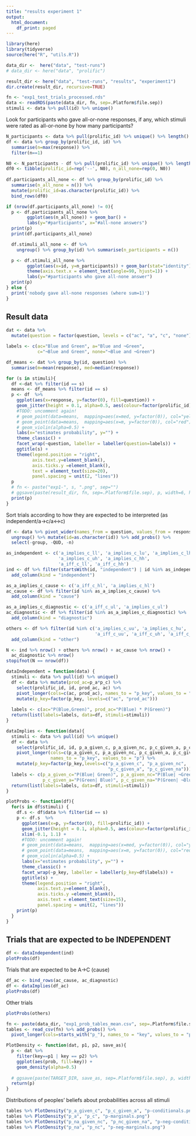 ```yaml
---
title: "results experiment 1"
output:
  html_document:
    df_print: paged
---
```


```r
library(here)
library(tidyverse)
source(here("R", "utils.R"))

data_dir <-  here("data", "test-runs")
# data_dir <- here("data", "prolific")

result_dir <- here("data", "test-runs", "results", "experiment1")
dir.create(result_dir, recursive=TRUE)

fn <- "exp1_test_trials_processed.rds"
data <- readRDS(paste(data_dir, fn, sep=.Platform$file.sep))
stimuli <- data %>% pull(id) %>% unique()
```

Look for participants who gave all-or-none responses, if any, 
which stimuli were rated as all-or-none by how many participants?

```r
N_participants <- data %>% pull(prolific_id) %>% unique() %>% length()
df <- data %>% group_by(prolific_id, id) %>% 
  summarise(n=max(response)) %>% 
  filter(n==1)

N0 <- N_participants - df %>% pull(prolific_id) %>% unique() %>% length()
df0 <- tibble(prolific_id=rep('--', N0), n_all_none=rep(0, N0))
  
df.participants_all_none <- df %>% group_by(prolific_id) %>%
  summarise(n_all_none = n()) %>%
  mutate(prolific_id=as.character(prolific_id)) %>% 
  bind_rows(df0)

if (nrow(df.participants_all_none) != 0){
  p <- df.participants_all_none %>%
        ggplot(aes(n_all_none)) + geom_bar() +
        labs(y="#participants", x="#all-none answers")
  print(p)
  print(df.participants_all_none)

  df.stimuli_all_none <- df %>%
    ungroup() %>% group_by(id) %>% summarise(n_participants = n()) 

  p <- df.stimuli_all_none %>%
        ggplot(aes(x=id, y=n_participants)) + geom_bar(stat="identity") + 
        theme(axis.text.x = element_text(angle=90, hjust=1)) + 
        labs(y="#participants who gave all-none answer")
  print(p)
} else {
  print('nobody gave all-none responses (where sum=1)')
}
```


## Result data

```r
dat <- data %>%
  mutate(question = factor(question, levels = c("ac", "a", "c", "none")))

labels <- c(ac="Blue and Green", a="Blue and ¬Green",
            c="¬Blue and Green", none="¬Blue and ¬Green")

df_means <- dat %>% group_by(id, question) %>%
  summarise(m=mean(response), med=median(response))

for (s in stimuli){
  df <-dat %>% filter(id == s) 
  means <- df_means %>% filter(id == s)
  p <- df  %>% 
    ggplot(aes(x=response, y=factor(0), fill=question)) +
    geom_jitter(height = 0.1, alpha=0.5, aes(colour=factor(prolific_id))) +
    #TODO: uncomment again!
    # geom_point(data=means,  mapping=aes(x=med, y=factor(0)), col="yellow") +
    # geom_point(data=means,  mapping=aes(x=m, y=factor(0)), col="red") +
    # geom_violin(alpha=0.5) +
    labs(x="estimates probability", y="") + 
    theme_classic() +
    facet_wrap(~question, labeller = labeller(question=labels)) + 
    ggtitle(s) +
    theme(legend.position = "right",
          axis.text.y=element_blank(),
          axis.ticks.y =element_blank(),
          text = element_text(size=20),
          panel.spacing = unit(2, "lines"))
  p
  # fn <- paste("exp1-", s, ".png", sep="")
  # ggsave(paste(result_dir, fn, sep=.Platform$file.sep), p, width=6, height=4)
  print(p)
}
```

Sort trials according to how they are expected to be interpreted
(as independent/a->c/a<->c)

```r
df <- data %>% pivot_wider(names_from = question, values_from = response) %>% 
  ungroup() %>% mutate(id=as.character(id)) %>% add_probs() %>% 
  select(-group, -QUD, -n)

as_independent <- c('a_implies_c_ll', 'a_implies_c_lu', 'a_implies_c_lh',
                    'a_implies_c_uh', 'a_implies_c_hh',
                    'a_iff_c_ll', 'a_iff_c_hh')
ind <- df %>% filter(startsWith(id, "independent") | id %in% as_independent) %>% 
  add_column(kind = "independent")

as_a_implies_c_cause <- c('a_iff_c_hl', 'a_implies_c_hl')
ac_cause <- df %>% filter(id %in% as_a_implies_c_cause) %>%
  add_column(kind = "cause")

as_a_implies_c_diagnostic <- c('a_iff_c_ul', 'a_implies_c_ul')
ac_diagnostic <- df %>% filter(id %in% as_a_implies_c_diagnostic) %>%
  add_column(kind = "diagnostic")

others <- df %>% filter(id %in% c('a_implies_c_uu', 'a_implies_c_hu',
                                  'a_iff_c_uu', 'a_iff_c_uh', 'a_iff_c_hu')) %>%
  add_column(kind = "other")

N <- ind %>% nrow() + others %>% nrow() + ac_cause %>% nrow() +
  ac_diagnostic %>% nrow()
stopifnot(N == nrow(df))
```

```r
dataIndependent = function(data) {
  stimuli <- data %>% pull(id) %>% unique()
  df <- data %>% mutate(prod_ac=p_a*p_c) %>%
    select(prolific_id, id, prod_ac, ac) %>%
    pivot_longer(cols=c(ac, prod_ac), names_to = "p_key", values_to = "p") %>% 
    mutate(p_key=factor(p_key, levels=c("ac", "prod_ac")))
    
  labels <- c(ac="P(Blue,Green)", prod_ac="P(Blue) * P(Green)")
  return(list(labels=labels, data=df, stimuli=stimuli))
}

dataImplies <- function(data){
  stimuli <- data %>% pull(id) %>% unique()
  df <- data %>%
    select(prolific_id, id, p_a_given_c, p_a_given_nc, p_c_given_a, p_c_given_na) %>%
    pivot_longer(cols=c(p_a_given_c, p_a_given_nc, p_c_given_a, p_c_given_na),
                 names_to = "p_key", values_to = "p") %>% 
    mutate(p_key=factor(p_key,levels=c("p_a_given_c", "p_a_given_nc",
                                       "p_c_given_a", "p_c_given_na")))
  labels <- c(p_a_given_c="P(Blue| Green)", p_a_given_nc="P(Blue| ¬Green)",
              p_c_given_a="P(Green| Blue)", p_c_given_na="P(Green| ¬Blue)")
  return(list(labels=labels, data=df, stimuli=stimuli))
}
```


```r
plotProbs <- function(df){
  for(s in df$stimuli) {
    df.s <- df$data %>% filter(id == s) 
    p <- df.s  %>%
      ggplot(aes(x=p, y=factor(0), fill=prolific_id)) +
      geom_jitter(height = 0.1, alpha=0.5, aes(colour=factor(prolific_id))) +
      xlim(-0.1, 1.1) +
      #TODO: uncomment again!
      # geom_point(data=means,  mapping=aes(x=med, y=factor(0)), col="yellow") +
      # geom_point(data=means,  mapping=aes(x=m, y=factor(0)), col="red") +
      # geom_violin(alpha=0.5) +
      labs(x="estimates probability", y="") + 
      theme_classic() +
      facet_wrap(~p_key, labeller = labeller(p_key=df$labels)) + 
      ggtitle(s) +
      theme(legend.position = "right",
            axis.text.y=element_blank(),
            axis.ticks.y =element_blank(),
            axis.text = element_text(size=15),
            panel.spacing = unit(2, "lines"))
    print(p)
  }
}
```


## Trials that are expected to be INDEPENDENT

```r
df <- dataIndependent(ind)
plotProbs(df)
```

Trials that are expected to be A->C (cause)

```r
df_ac <- bind_rows(ac_cause, ac_diagnostic)
df <- dataImplies(df_ac)
plotProbs(df)
```


Other trials

```r
plotProbs(others)
```


```r
fn <- paste(data_dir, "exp1_prob_tables_mean.csv", sep=.Platform$file.sep)
tables <- read_csv(fn) %>% add_probs() %>% 
  pivot_longer(cols=starts_with("p_"), names_to = "key", values_to = "prob")
```


```r
PlotDensity <- function(dat, p1, p2, save_as){
  p <- dat %>%
    filter(key==p1 | key == p2) %>% 
    ggplot(aes(prob, fill=key)) +
    geom_density(alpha=0.5)
  
  # ggsave(paste(TARGET_DIR, save_as, sep=.Platform$file.sep), p, width=6, height=4)
  return(p)
}
```

Distributions of peoples' beliefs about probabilities across all stimuli

```r
tables %>% PlotDensity("p_a_given_c", "p_c_given_a", "p-conditionals.png")
tables %>% PlotDensity("p_a", "p_c", "p-marginals.png")
tables %>% PlotDensity("p_na_given_nc", "p_nc_given_na", "p-neg-conditionals.png")
tables %>% PlotDensity("p_na", "p_nc", "p-neg-marginals.png")

```

